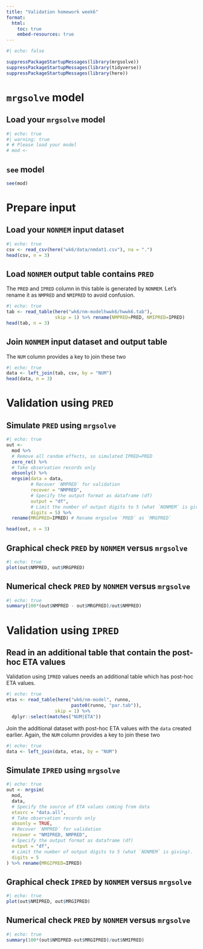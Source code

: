 ```yaml
---
title: "Validation homework week6"
format: 
  html:
    toc: true
    embed-resources: true
---
```


```r
#| echo: false

suppressPackageStartupMessages(library(mrgsolve))
suppressPackageStartupMessages(library(tidyverse))
suppressPackageStartupMessages(library(here))
```

# `mrgsolve` model

## Load your `mrgsolve` model

```r
#| echo: true
#| warning: true
# # Please load your model
# mod <- 
```

## `see` model

```r
see(mod)
```

# Prepare input

## Load your `NONMEM` input dataset

```r
#| echo: true
csv <- read_csv(here("wk6/data/nmdat1.csv"), na = ".")
head(csv, n = 3)
```

## Load `NONMEM` output table contains `PRED`

The `PRED` and `IPRED` column in this table is generated by `NONMEM`. Let's rename it as `NMPRED` and `NMIPRED` to avoid confusion.

```r
#| echo: true
tab <- read_table(here("wk6/nm-modelhwwk6/hwwk6.tab"), 
                  skip = 1) %>% rename(NMPRED=PRED, NMIPRED=IPRED)
head(tab, n = 3)
```

## Join `NONMEM` input dataset and output table

The `NUM` column provides a key to join these two

```r
#| echo: true
data <- left_join(tab, csv, by = "NUM")
head(data, n = 3)
```

# Validation using `PRED`

## Simulate `PRED` using `mrgsolve`

```r
#| echo: true
out <- 
  mod %>% 
  # Remove all random effects, so simulated IPRED=PRED
  zero_re() %>% 
  # Take observation records only
  obsonly() %>% 
  mrgsim(data = data, 
         # Recover `NMPRED` for validation
         recover = "NMPRED",
         # Specify the output format as dataframe (df)
         output = "df", 
         # Limit the number of output digits to 5 (what `NONMEM` is giving).
         digits = 5) %>% 
  rename(MRGPRED=IPRED) # Rename mrgsolve `PRED` as `MRGPRED`

head(out, n = 3)
```

## Graphical check `PRED` by `NONMEM` versus `mrgsolve`

```r
#| echo: true
plot(out$NMPRED, out$MRGPRED)
```

## Numerical check `PRED` by `NONMEM` versus `mrgsolve`

```r
#| echo: true
summary(100*(out$NMPRED - out$MRGPRED)/out$NMPRED)
```

# Validation using `IPRED`

## Read in an additional table that contain the post-hoc ETA values

Validation using `IPRED` values needs an additional table which has post-hoc ETA values.

```r
#| echo: true
etas <- read_table(here("wk6/nm-model", runno, 
                        paste0(runno, "par.tab")), 
                  skip = 1) %>% 
  dplyr::select(matches("NUM|ETA"))
```

Join the additional dataset with post-hoc ETA values with the `data` created earlier. Again, the `NUM` column provides a key to join these two

```r
#| echo: true
data <- left_join(data, etas, by = "NUM")
```

## Simulate `IPRED` using `mrgsolve`

```r
#| echo: true
out <- mrgsim(
  mod, 
  data, 
  # Specify the source of ETA values coming from data
  etasrc = "data.all",
  # Take observation records only
  obsonly = TRUE, 
  # Recover `NMPRED` for validation
  recover = "NMIPRED, NMPRED", 
  # Specify the output format as dataframe (df)
  output = "df", 
  # Limit the number of output digits to 5 (what `NONMEM` is giving).
  digits = 5
) %>% rename(MRGIPRED=IPRED)
```

## Graphical check `IPRED` by `NONMEM` versus `mrgsolve`

```r
#| echo: true
plot(out$NMIPRED, out$MRGIPRED)
```

## Numerical check `PRED` by `NONMEM` versus `mrgsolve`

```r
#| echo: true
summary(100*(out$NMIPRED-out$MRGIPRED)/out$NMIPRED)
```

